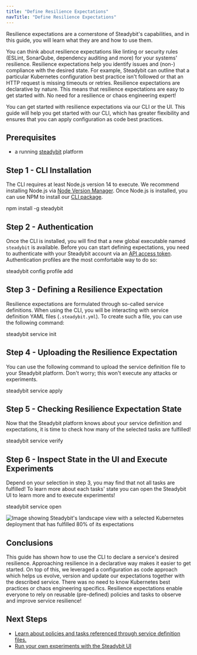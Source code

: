 ```yaml
---
title: "Define Resilience Expectations"
navTitle: "Define Resilience Expectations"
---
```


Resilience expectations are a cornerstone of Steadybit's capabilities, and in this guide, you will learn what they are and how to use them.

You can think about resilience expectations like linting or security rules (ESLint, SonarQube, dependency auditing and more) for your systems' resilience. Resilience expectations help you identify issues and (non-) compliance with the desired state. For example, Steadybit can outline that a particular Kubernetes configuration best practice isn't followed or that an HTTP request is missing timeouts or retries. Resilience expectations are declarative by nature. This means that resilience expectations are easy to get started with. No need for a resilience or chaos engineering expert!

You can get started with resilience expectations via our CLI or the UI. This guide will help you get started with our CLI, which has greater flexibility and ensures that you can apply configuration as code best practices.

## Prerequisites

- a running [steadybit](https://www.steadybit.com/get-started/) platform

## Step 1 - CLI Installation

The CLI requires at least Node.js version 14 to execute. We recommend installing Node.js via [Node Version Manager](https://github.com/nvm-sh/nvm#intro). Once Node.js is installed, you can use NPM to install our [CLI package](https://www.npmjs.com/package/steadybit).

<Terminal>npm install -g steadybit</Terminal>

## Step 2 - Authentication

Once the CLI is installed, you will find that a new global executable named `steadybit` is available. Before you can start defining expectations, you need to authenticate with your Steadybit account via an [API access token](/integrate/10-api#tokens). Authentication profiles are the most comfortable way to do so:

<Terminal>steadybit config profile add</Terminal>

## Step 3 - Defining a Resilience Expectation

Resilience expectations are formulated through so-called service definitions. When using the CLI, you will be interacting with service definition YAML files (`.steadybit.yml`). To create such a file, you can use the following command:

<Terminal>steadybit service init</Terminal>

## Step 4 - Uploading the Resilience Expectation

You can use the following command to upload the service definition file to your Steadybit platform. Don't worry; this won't execute any attacks or experiments.

<Terminal>steadybit service apply</Terminal>

## Step 5 - Checking Resilience Expectation State

Now that the Steadybit platform knows about your service definition and expectations, it is time to check how many of the selected tasks are fulfilled!

<Terminal>steadybit service verify</Terminal>

## Step 6 - Inspect State in the UI and Execute Experiments

Depend on your selection in step 3, you may find that not all tasks are fulfilled! To learn more about each tasks' state you can open the Steadybit UI to learn more and to execute experiments!

<Terminal>steadybit service open</Terminal>

![Image showing Steadybit's landscape view with a selected Kubernetes deployment that has fulfilled 80% of its expectations](img-resilience-expectations/ui.png)

## Conclusions

This guide has shown how to use the CLI to declare a service's desired resilience. Approaching resilience in a declarative way makes it easier to get started. On top of this, we leveraged a configuration as code approach which helps us evolve, version and update our expectations together with the described service.
There was no need to know Kubernetes best practices or chaos engineering specifics. Resilience expectations enable everyone to rely on reusable (pre-defined) policies and tasks to observe and improve service resilience!


## Next Steps

 - [Learn about policies and tasks referenced through service definition files.](/learn/60-resilience-expectations/10-introduction)
 - [Run your own experiments with the Steadybit UI](/getting-started/30-run-experiment-local)
